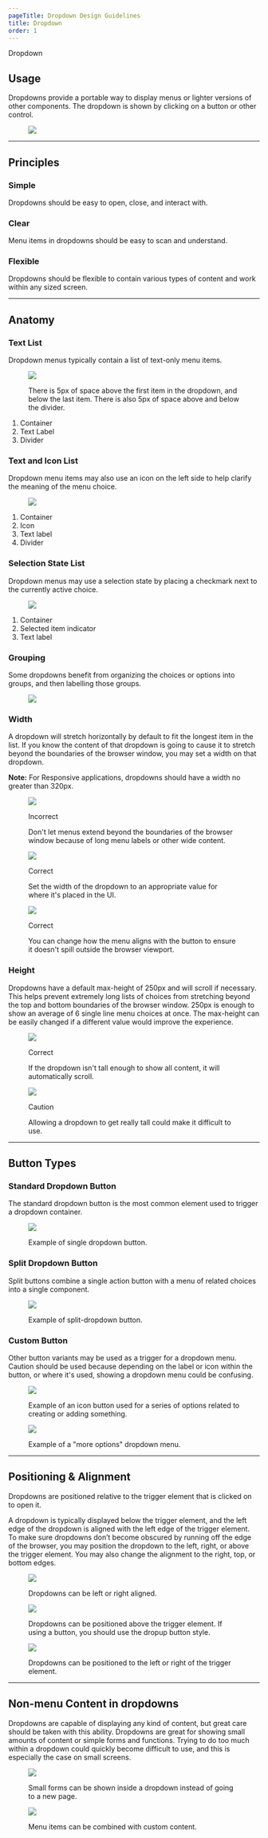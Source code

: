 ```yaml
---
pageTitle: Dropdown Design Guidelines
title: Dropdown
order: 1
---
```



<DocsHeading to="/api/dropdown/" type="design">
  Dropdown
</DocsHeading>

## Usage

Dropdowns provide a portable way to display menus or lighter versions of other components. The dropdown is shown by clicking on a button or other control.

<figure>
  <img src="../../images/dropdowns/dropdown-intro-example.png" alt=" " />
</figure>

---

## Principles

### Simple

Dropdowns should be easy to open, close, and interact with.

### Clear

Menu items in dropdowns should be easy to scan and understand.

### Flexible

Dropdowns should be flexible to contain various types of content and work within any sized screen.

<span class="horizontal-spacer"></span>

---

## Anatomy

### Text List

Dropdown menus typically contain a list of text-only menu items.

<div class="two-col">
  <div class="row">
    <div class="col col-1">
      <figure>
        <img src="../../images/dropdowns/anatomy-text-list.png" alt=" " />
        <figcaption>
          <p>
            There is 5px of space above the first item in the dropdown, and
            below the last item. There is also 5px of space above and below the
            divider.
          </p>
        </figcaption>
      </figure>
    </div>
    <div class="col col-2">
      <ol>
        <li>Container</li>
        <li>Text Label</li>
        <li>Divider</li>
      </ol>
    </div>
  </div>
</div>

### Text and Icon List

Dropdown menu items may also use an icon on the left side to help clarify the meaning of the menu choice.

<div class="two-col">
  <div class="row">
    <div class="col col-1">
      <figure>
        <img src="../../images/dropdowns/anatomy-icon-and-text.png" alt=" " />
      </figure>
    </div>
    <div class="col col-2">
      <ol>
        <li>Container</li>
        <li>Icon</li>
        <li>Text label</li>
        <li>Divider</li>
      </ol>
    </div>
  </div>
</div>

### Selection State List

Dropdown menus may use a selection state by placing a checkmark next to the currently active choice.

<div class="two-col">
  <div class="row">
    <div class="col col-1">
      <figure>
        <img
          src="../../images/dropdowns/anatomy-selection-state-list.png"
          alt=" "
        />
      </figure>
    </div>
    <div class="col col-2">
      <ol>
        <li>Container</li>
        <li>Selected item indicator</li>
        <li>Text label</li>
      </ol>
    </div>
  </div>
</div>

### Grouping

Some dropdowns benefit from organizing the choices or options into groups, and then labelling those groups.

<div class="two-col">
  <div class="row">
    <div class="col col-1">
      <figure>
        <img src="../../images/dropdowns/dropdown-groups.png" alt=" " />
      </figure>
    </div>
    <div class="col col-2"></div>
  </div>
</div>

### Width

A dropdown will stretch horizontally by default to fit the longest item in the list. If you know the content of that dropdown is going to cause it to stretch beyond the boundaries of the browser window, you may set a width on that dropdown.

**Note:** For Responsive applications, dropdowns should have a width no greater than 320px.

<div class="two-col">
  <div class="row">
    <div class="col col-1">
      <figure>
        <img src="../../images/dropdowns/menu-too-wide.png" alt=" " />
        <figcaption>
          <p class="title title-incorrect">Incorrect</p>
          <p>
            Don't let menus extend beyond the boundaries of the browser window
            because of long menu labels or other wide content.
          </p>
        </figcaption>
      </figure>
    </div>
    <div class="col col-2">
      <figure>
        <img src="../../images/dropdowns/menu-item-wrapped.png" alt=" " />
        <figcaption>
          <p class="title title-correct">Correct</p>
          <p>
            Set the width of the dropdown to an appropriate value for where it's
            placed in the UI.
          </p>
        </figcaption>
      </figure>
    </div>
  </div>
  <div class="row">
    <div class="col col-1">
      <figure>
        <img src="../../images/dropdowns/menu-adjust-placement.png" alt=" " />
        <figcaption>
          <p class="title title-correct">Correct</p>
          <p>
            You can change how the menu aligns with the button to ensure it
            doesn't spill outside the browser viewport.
          </p>
        </figcaption>
      </figure>
    </div>
    <div class="col col-2"></div>
  </div>
</div>

### Height

Dropdowns have a default max-height of 250px and will scroll if necessary. This helps prevent extremely long lists of choices from stretching beyond the top and bottom boundaries of the browser window. 250px is enough to show an average of 6 single line menu choices at once. The max-height can be easily changed if a different value would improve the experience.

<div class="two-col">
  <div class="row">
    <div class="col col-1">
      <figure>
        <img src="../../images/dropdowns/menu-max-height.png" alt=" " />
        <figcaption>
          <p class="title title-correct">Correct</p>
          <p>
            If the dropdown isn't tall enough to show all content, it will
            automatically scroll.
          </p>
        </figcaption>
      </figure>
    </div>
    <div class="col col-2">
      <figure>
        <img src="../../images/dropdowns/menu-too-long.png" alt=" " />
        <figcaption>
          <p class="title title-caution">Caution</p>
          <p>
            Allowing a dropdown to get really tall could make it difficult to
            use.
          </p>
        </figcaption>
      </figure>
    </div>
  </div>
</div>

---

## Button Types

### Standard Dropdown Button

The standard dropdown button is the most common element used to trigger a dropdown container.

<div class="two-col">
  <div class="row">
    <div class="col col-1">
      <figure>
        <img src="../../images/dropdowns/simple-dropdown-button.png" alt=" " />
        <figcaption>
          <p>Example of single dropdown button.</p>
        </figcaption>
      </figure>
    </div>
    <div class="col col-2"></div>
  </div>
</div>

### Split Dropdown Button

Split buttons combine a single action button with a menu of related choices into a single component.

<div class="two-col">
  <div class="row">
    <div class="col col-1">
      <figure>
        <img src="../../images/dropdowns/split-dropdown-button.png" alt=" " />
        <figcaption>
          <p>Example of split-dropdown button.</p>
        </figcaption>
      </figure>
    </div>
    <div class="col col-2"></div>
  </div>
</div>

### Custom Button

Other button variants may be used as a trigger for a dropdown menu. Caution should be used because depending on the label or icon within the button, or where it's used, showing a dropdown menu could be confusing.

<div class="two-col">
  <div class="row">
    <div class="col col-1">
      <figure>
        <img
          src="../../images/dropdowns/custom-dropdown-button-1.png"
          alt=" "
        />
        <figcaption>
          <p>
            Example of an icon button used for a series of options related to
            creating or adding something.
          </p>
        </figcaption>
      </figure>
    </div>
    <div class="col col-2">
      <figure>
        <img
          src="../../images/dropdowns/custom-dropdown-button-2.png"
          alt=" "
        />
        <figcaption>
          <p>Example of a "more options" dropdown menu.</p>
        </figcaption>
      </figure>
    </div>
  </div>
</div>

---

## Positioning & Alignment

Dropdowns are positioned relative to the trigger element that is clicked on to open it.

A dropdown is typically displayed below the trigger element, and the left edge of the dropdown is aligned with the left edge of the trigger element. To make sure dropdowns don’t become obscured by running off the edge of the browser, you may position the dropdown to the left, right, or above the trigger element. You may also change the alignment to the right, top, or bottom edges.

<figure>
  <img src="../../images/dropdowns/dropdown-alignment-1.png" alt=" " />
  <figcaption>
    <p>Dropdowns can be left or right aligned.</p>
  </figcaption>
</figure>
<span class="horizontal-spacer"></span>
<figure>
  <img src="../../images/dropdowns/dropdown-alignment-2.png" alt=" " />
  <figcaption>
    <p>
      Dropdowns can be positioned above the trigger element. If using a button,
      you should use the dropup button style.
    </p>
  </figcaption>
</figure>
<span class="horizontal-spacer"></span>
<figure>
  <img src="../../images/dropdowns/dropdown-alignment-3.png" alt=" " />
  <figcaption>
    <p>
      Dropdowns can be positioned to the left or right of the trigger element.
    </p>
  </figcaption>
</figure>

---

## Non-menu Content in dropdowns

Dropdowns are capable of displaying any kind of content, but great care should be taken with this ability. Dropdowns are great for showing small amounts of content or simple forms and functions. Trying to do too much within a dropdown could quickly become difficult to use, and this is especially the case on small screens.

<div class="two-col">
  <div class="row">
    <div class="col col-1">
      <figure>
        <img src="../../images/dropdowns/dropdown-signin-form.png" alt=" " />
        <figcaption>
          <p>
            Small forms can be shown inside a dropdown instead of going to a new
            page.
          </p>
        </figcaption>
      </figure>
    </div>
    <div class="col col-2">
      <figure>
        <img src="../../images/dropdowns/dropdown-custom-content.png" alt=" " />
        <figcaption>
          <p>Menu items can be combined with custom content.</p>
        </figcaption>
      </figure>
    </div>
  </div>
</div>
